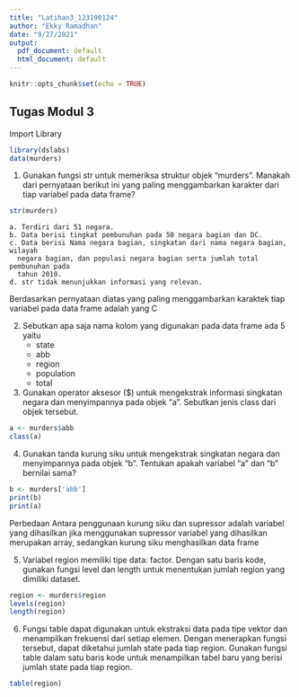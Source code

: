 ```yaml
---
title: "Latihan3_123190124"
author: "Ekky Ramadhan"
date: "9/27/2021"
output:
  pdf_document: default
  html_document: default
---
```


```r
knitr::opts_chunk$set(echo = TRUE)
```

## Tugas Modul 3

Import Library
```r
library(dslabs)
data(murders) 
```

1. Gunakan fungsi str untuk memeriksa struktur objek “murders”. Manakah dari pernyataan
berikut ini yang paling menggambarkan karakter dari tiap variabel pada data frame?
```r
str(murders)
```
    a. Terdiri dari 51 negara.
    b. Data berisi tingkat pembunuhan pada 50 negara bagian dan DC.
    c. Data berisi Nama negara bagian, singkatan dari nama negara bagian, wilayah
      negara bagian, dan populasi negara bagian serta jumlah total pembunuhan pada
      tahun 2010.
    d. str tidak menunjukkan informasi yang relevan.
Berdasarkan pernyataan diatas yang paling menggambarkan karaktek tiap variabel pada data frame adalah yang C

2. Sebutkan apa saja nama kolom yang digunakan pada data frame
  ada 5 yaitu
    - state
    - abb
    - region
    - population
    - total

3. Gunakan operator aksesor ($) untuk mengekstrak informasi singkatan negara dan
menyimpannya pada objek “a”. Sebutkan jenis class dari objek tersebut.

```r
a <- murders$abb
class(a)
```

4. Gunakan tanda kurung siku untuk mengekstrak singkatan negara dan menyimpannya pada
objek “b”. Tentukan apakah variabel “a” dan “b” bernilai sama?
```r
b <- murders['abb']
print(b)
print(a)
```
Perbedaan Antara penggunaan kurung siku dan supressor adalah variabel yang dihasilkan jika menggunakan supressor variabel yang dihasilkan merupakan array, sedangkan kurung siku menghasilkan data frame

5. Variabel region memiliki tipe data: factor. Dengan satu baris kode, gunakan fungsi level dan length untuk menentukan jumlah region yang dimiliki dataset.
```r
region <- murders$region
levels(region)
length(region)
```
6. Fungsi table dapat digunakan untuk ekstraksi data pada tipe vektor dan menampilkan
frekuensi dari setiap elemen. Dengan menerapkan fungsi tersebut, dapat diketahui jumlah state pada tiap region. Gunakan fungsi table dalam satu baris kode untuk menampilkan tabel baru yang berisi jumlah state pada tiap region. 

```r
table(region)
```
